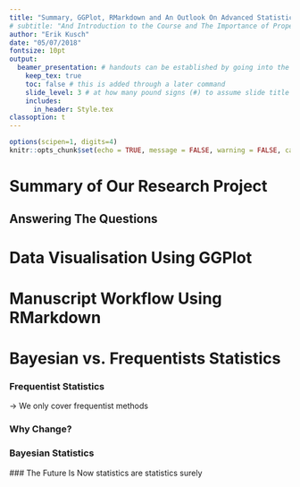 ```yaml
---
title: "Summary, GGPlot, RMarkdown and An Outlook On Advanced Statistics"
# subtitle: "And Introduction to the Course and The Importance of Proper Statistics"
author: "Erik Kusch"
date: "05/07/2018"
fontsize: 10pt
output: 
  beamer_presentation: # handouts can be established by going into the intermediate .tex file and adding [handout] to \documentclass[]{beamer}, remember to compilate that file often enough to receive a TOC
    keep_tex: true
    toc: false # this is added through a later command
    slide_level: 3 # at how many pound signs (#) to assume slide title level
    includes:
      in_header: Style.tex
classoption: t
---
```

  
```r
options(scipen=1, digits=4)
knitr::opts_chunk$set(echo = TRUE, message = FALSE, warning = FALSE, cache = TRUE, cache.lazy=TRUE, tidy.opts=list(width.cutoff=20),tidy=TRUE, fig.height=8, digits=4)
```

<!--- ####### TOC (use this if you want ## headers to be included in the toc)--------------------
---------------------------------------  --->
  
\tableofcontents[subsubsectionstyle=hide]

<!--- ####### Descriptive Statistics-------------------------------------------------------------
---------------------------------------  --->

# Summary of Our Research Project
## Answering The Questions

# Data Visualisation Using GGPlot

# Manuscript Workflow Using RMarkdown
  
# Bayesian vs. Frequentists Statistics
### Frequentist Statistics
\begincols[T]
\begincol{.5\linewidth}
\begin{itemize}
\item Purely data-driven
\item Relies heavily on:
  \begin{itemize}
\pause
\item \textbf{p-values} (disregard the prior sensibility of a hypothesis) \linebreak
$\rightarrow$ "The earth is round" is a \textit{very} sensible hypothesis
\pause
\item \textbf{Confidence intervals (CIs)} (are often misinterpreted) \linebreak
$\rightarrow$ The statement "Using a 95\% CI, there is a 95\% chance that the true $\mu$ is contained within it" is \textbf{FALSE}
\end{itemize}
\end{itemize}
\pause
$\rightarrow$ We only cover frequentist methods
\endcol
\begincol{.5\linewidth}
\centering \centering \includegraphics[width=0.7\linewidth]{Figures/FreqBayes.png}
\endcol
\endcols

### Why Change?
\centering \includegraphics[width=0.7\linewidth]{Figures/Signif_Comic.jpg}

### Bayesian Statistics
\begincols[T]
\begincol{.5\linewidth}
\begin{itemize}
\item Driven by data and the \textbf{prior probability}
\item Relies heavily on:
  \begin{itemize}
\pause
\item \textbf{posterior} (a distribution instead of a point estimate) \linebreak
$\rightarrow$ Captures the inherent natural \textit{uncertainty}
\pause
\item \textbf{credible intervals CI\textsubscript{Bayes}s} (much more intuitive than confidence intervals) \linebreak
$\rightarrow$ The statement "Using a 95\% CI\textsubscript{Bayes}, there is a 95\% chance that the true $\mu$ is contained within it" is \textbf{TRUE}
\end{itemize}
\end{itemize}
\endcol
\begincol{.5\linewidth}
\pause
\begin{tcolorbox}[colback=white!5,colframe=burgundy!40!black,title=]
\centering{Know when to go Bayesian. A bad study design can't be saved through fancy analyses.}
  \end{tcolorbox}
  \hfill \linebreak
  \hfill \linebreak
  \centering \includegraphics[width=1\linewidth]{Figures/Bayes.jpg}
  \endcol
  \endcols
  
  
  ### The Future Is Now
  \begincols[T]
  \begincol{.5\linewidth}
  \pause
  \textbf{Bayesian} statistics are \textbf{on the rise}
  \begin{itemize}
  \item Computational capabilities finally support Bayesian processes
  \item Still not understood by a majority
  \item Publishing Bayesian is \textbf{currently} relatively easy
  \end{itemize}
  \vspace{0.2cm}
  \pause
  \textbf{Frequentist} statistics surely \textbf{won't disappear}
    \begin{itemize}
    \item Long history of Frequentist analyses
    \item Understood by a majority
    \end{itemize}
  \endcol
  \begincol{.5\linewidth}
  \vspace{0.5cm}
  \pause
  \centering \includegraphics[width=1\linewidth]{Figures/FB_IMG_1508938375087.jpg}
  \hfill \linebreak
  \begin{tcolorbox}[colback=white!5,colframe=burgundy!40!black,title=]
  \centering{What we need is \textbf{synergy}!}
  \end{tcolorbox}
  \endcol
\endcols